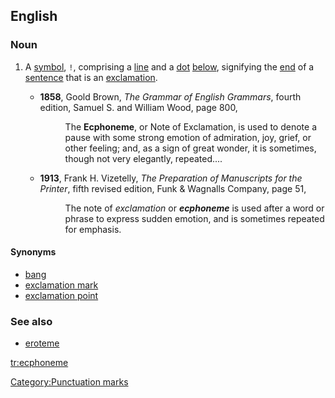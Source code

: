 ==English==
===Noun===
{{en-noun}}
#{{obsolete}} A [[symbol]], <code>!</code>, comprising a [[line]] and a [[dot]] [[below]], signifying the [[end]] of a [[sentence]] that is an [[exclamation]].
#*'''1858''', Goold Brown, ''The Grammar of English Grammars'', fourth edition, Samuel S. and William Wood, page 800,
#*:The '''Ecphoneme''', or Note of Exclamation, is used to denote а pause with some strong emotion of admiration, joy, grief, or other feeling; and, as a sign of great wonder, it is sometimes, though not very elegantly, repeated....
#*'''1913''', Frank H. Vizetelly, ''The Preparation of Manuscripts for the Printer'', fifth revised edition, Funk & Wagnalls Company, page 51,
#*:The note of ''exclamation'' or '''''ecphoneme''''' is used after a word or phrase to express sudden emotion, and is sometimes repeated for emphasis.


====Synonyms====
*[[bang]] {{qualifier|slang}}
*[[exclamation mark]]
*[[exclamation point]]

===See also===
*[[eroteme]]
{{punctuation}}

[[Category:Punctuation marks]]
[[tr:ecphoneme]]